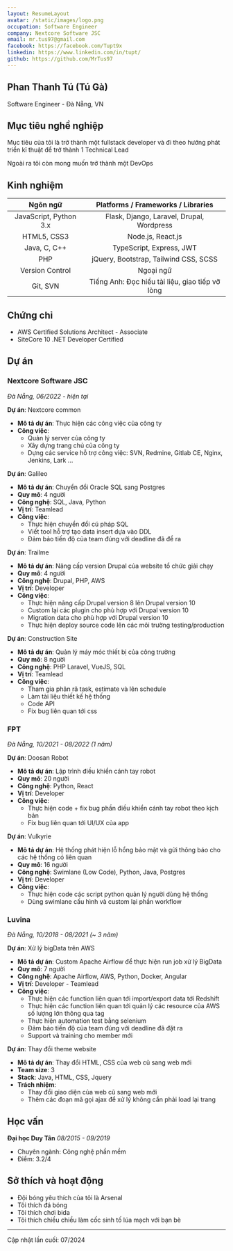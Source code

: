 ```yaml
---
layout: ResumeLayout
avatar: /static/images/logo.png
occupation: Software Engineer
company: Nextcore Software JSC
email: mr.tus97@gmail.com
facebook: https://facebook.com/Tupt9x
linkedin: https://www.linkedin.com/in/tupt/
github: https://github.com/MrTus97
---
```


## Phan Thanh Tú (Tú Gà)

Software Engineer - Đà Nẵng, VN

## Mục tiêu nghề nghiệp

Mục tiêu của tôi là trở thành một fullstack developer và đi theo hướng phát triển kĩ thuật để trở thành 1 Technical Lead

Ngoài ra tôi còn mong muốn trở thành một DevOps

## Kinh nghiệm

|                        Ngôn ngữ                        |        Platforms / Frameworks / Libraries        |
| :----------------------------------------------------: | :----------------------------------------------: |
|                 JavaScript, Python 3.x                 |    Flask, Django, Laravel, Drupal, Wordpress     |
|                      HTML5, CSS3                       |                Node.js, React.js                 |
|                      Java, C, C++                      |             TypeScript, Express, JWT             |
|                          PHP                           |      jQuery, Bootstrap, Tailwind CSS, SCSS       |
| <span className="font-semibold">Version Control</span> | <span className="font-semibold">Ngoại ngữ</span> |
|                        Git, SVN                        | Tiếng Anh: Đọc hiểu tài liệu, giao tiếp vỡ lòng  |

## Chứng chỉ

- AWS Certified Solutions Architect - Associate
- SiteCore 10 .NET Developer Certified

## Dự án

### Nextcore Software JSC

_Đà Nẵng, 06/2022 - hiện tại_

**Dự án**: Nextcore common

- **Mô tả dự án**: Thực hiện các công việc của công ty
- **Công việc**:
  - Quản lý server của công ty
  - Xây dựng trang chủ của công ty
  - Dựng các service hỗ trợ công việc: SVN, Redmine, Gitlab CE, Nginx, Jenkins, Lark ...

**Dự án**: Galileo

- **Mô tả dự án**: Chuyển đổi Oracle SQL sang Postgres
- **Quy mô**: 4 người
- **Công nghệ**: SQL, Java, Python
- **Vị trí**: Teamlead
- **Công việc**:
  - Thực hiện chuyển đổi cú pháp SQL
  - Viết tool hỗ trợ tạo data insert dựa vào DDL
  - Đảm bảo tiến độ của team đúng với deadline đã đề ra

**Dự án**: Trailme

- **Mô tả dự án**: Nâng cấp version Drupal của website tổ chức giải chạy
- **Quy mô**: 4 người
- **Công nghệ**: Drupal, PHP, AWS
- **Vị trí**: Developer
- **Công việc**:
  - Thực hiện nâng cấp Drupal version 8 lên Drupal version 10
  - Custom lại các plugin cho phù hợp với Drupal version 10
  - Migration data cho phù hợp với Drupal version 10
  - Thực hiện deploy source code lên các môi trường testing/production

**Dự án**: Construction Site

- **Mô tả dự án**: Quản lý máy móc thiết bị của công trường
- **Quy mô**: 8 người
- **Công nghệ**: PHP Laravel, VueJS, SQL
- **Vị trí**: Teamlead
- **Công việc**:
  - Tham gia phân rã task, estimate và lên schedule
  - Làm tài liệu thiết kế hệ thống
  - Code API
  - Fix bug liên quan tới css

### FPT

_Đà Nẵng, 10/2021 - 08/2022 (1 năm)_

**Dự án**: Doosan Robot

- **Mô tả dự án**: Lập trình điều khiển cánh tay robot
- **Quy mô**: 20 người
- **Công nghệ**: Python, React
- **Vị trí**: Developer
- **Công việc**:
  - Thực hiện code + fix bug phần điều khiển cánh tay robot theo kịch bản
  - Fix bug liên quan tới UI/UX của app

**Dự án**: Vulkyrie

- **Mô tả dự án**: Hệ thống phát hiện lỗ hổng bảo mật và gửi thông báo cho các hệ thống có liên quan
- **Quy mô**: 16 người
- **Công nghệ**: Swimlane (Low Code), Python, Java, Postgres
- **Vị trí**: Developer
- **Công việc**:
  - Thực hiện code các script python quản lý người dùng hệ thống
  - Dùng swimlane cấu hình và custom lại phần workflow

### Luvina

_Đà Nẵng, 10/2018 - 08/2021 (~ 3 năm)_

**Dự án**: Xử lý bigData trên AWS

- **Mô tả dự án**: Custom Apache Airflow để thực hiện run job xử lý BigData
- **Quy mô**: 7 người
- **Công nghệ**: Apache Airflow, AWS, Python, Docker, Angular
- **Vị trí**: Developer - Teamlead
- **Công việc**:
  - Thực hiện các function liên quan tới import/export data tới Redshift
  - Thực hiện các function liên quan tới quản lý các resource của AWS số lượng lớn thông qua tag
  - Thực hiện automation test bằng selenium
  - Đảm bảo tiến độ của team đúng với deadline đã đặt ra
  - Support và training cho member mới

**Dự án**: Thay đổi theme website

- **Mô tả dự án**: Thay đổi HTML, CSS của web cũ sang web mới
- **Team size**: 3
- **Stack**: Java, HTML, CSS, Jquery
- **Trách nhiệm**:
  - Thay đổi giao diện của web cũ sang web mới
  - Thêm các đoạn mã gọi ajax để xử lý không cần phải load lại trang

## Học vấn

**Đại học Duy Tân**
_08/2015 - 09/2019_

- Chuyên ngành: Công nghệ phần mềm
- Điểm: 3.2/4

## Sở thích và hoạt động

- Đội bóng yêu thích của tôi là Arsenal
- Tôi thích đá bóng
- Tôi thích chơi bida
- Tôi thích chiều chiều làm cốc sinh tố lúa mạch với bạn bè

---

Cập nhật lần cuối: 07/2024
